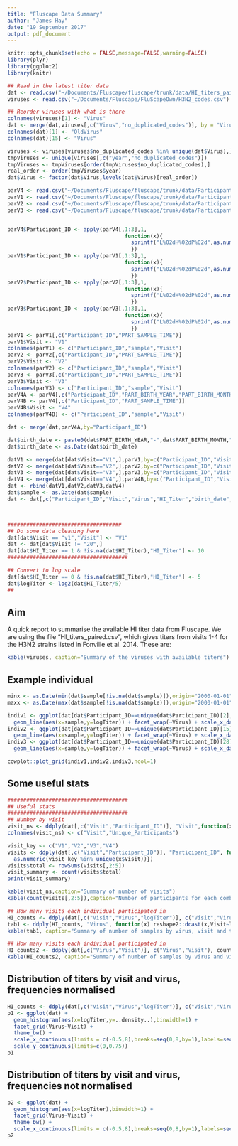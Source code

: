 ```yaml
---
title: "Fluscape Data Summary"
author: "James Hay"
date: "19 September 2017"
output: pdf_document
---
```


```r
knitr::opts_chunk$set(echo = FALSE,message=FALSE,warning=FALSE)
library(plyr)
library(ggplot2)
library(knitr)

## Read in the latest titer data
dat <- read.csv("~/Documents/Fluscape/fluscape/trunk/data/HI_titers_paired.csv")
viruses <- read.csv("~/Documents/Fluscape/FluScapeOwn/H3N2_codes.csv")

## Reorder viruses with what is there
colnames(viruses)[1] <- "Virus"
dat <- merge(dat,viruses[,c("Virus","no_duplicated_codes")], by = "Virus")
colnames(dat)[1] <- "OldVirus"
colnames(dat)[15] <- "Virus"

viruses <- viruses[viruses$no_duplicated_codes %in% unique(dat$Virus),]
tmpViruses <- unique(viruses[,c("year","no_duplicated_codes")])
tmpViruses <- tmpViruses[order(tmpViruses$no_duplicated_codes),]
real_order <- order(tmpViruses$year)
dat$Virus <- factor(dat$Virus,levels(dat$Virus)[real_order])

parV4 <- read.csv("~/Documents/Fluscape/fluscape/trunk/data/Participants_V4.csv")
parV1 <- read.csv("~/Documents/Fluscape/fluscape/trunk/data/Participants_V1.csv")
parV2 <- read.csv("~/Documents/Fluscape/fluscape/trunk/data/Participants_V2.csv")
parV3 <- read.csv("~/Documents/Fluscape/fluscape/trunk/data/Participants_V3.csv")


parV4$Participant_ID <- apply(parV4[,1:3],1,
                                     function(x){
                                       sprintf("L%02dH%02dP%02d",as.numeric(x[3]),as.numeric(x[2]),as.numeric(x[1]))
                                       })
parV1$Participant_ID <- apply(parV1[,1:3],1,
                                     function(x){
                                       sprintf("L%02dH%02dP%02d",as.numeric(x[3]),as.numeric(x[2]),as.numeric(x[1]))
                                       })
parV2$Participant_ID <- apply(parV2[,1:3],1,
                                     function(x){
                                       sprintf("L%02dH%02dP%02d",as.numeric(x[3]),as.numeric(x[2]),as.numeric(x[1]))
                                       })
parV3$Participant_ID <- apply(parV3[,1:3],1,
                                     function(x){
                                       sprintf("L%02dH%02dP%02d",as.numeric(x[3]),as.numeric(x[2]),as.numeric(x[1]))
                                       })
parV1 <- parV1[,c("Participant_ID","PART_SAMPLE_TIME")]
parV1$Visit <- "V1"
colnames(parV1) <- c("Participant_ID","sample","Visit")
parV2 <- parV2[,c("Participant_ID","PART_SAMPLE_TIME")]
parV2$Visit <- "V2"
colnames(parV2) <- c("Participant_ID","sample","Visit")
parV3 <- parV3[,c("Participant_ID","PART_SAMPLE_TIME")]
parV3$Visit <- "V3"
colnames(parV3) <- c("Participant_ID","sample","Visit")
parV4A <- parV4[,c("Participant_ID","PART_BIRTH_YEAR","PART_BIRTH_MONTH")]
parV4B <- parV4[,c("Participant_ID","PART_SAMPLE_TIME")]
parV4B$Visit <- "V4"
colnames(parV4B) <- c("Participant_ID","sample","Visit")

dat <- merge(dat,parV4A,by="Participant_ID")

dat$birth_date <- paste0(dat$PART_BIRTH_YEAR,"-",dat$PART_BIRTH_MONTH,"-01")
dat$birth_date <- as.Date(dat$birth_date)

datV1 <- merge(dat[dat$Visit=="V1",],parV1,by=c("Participant_ID","Visit"),all = TRUE)
datV2 <- merge(dat[dat$Visit=="V2",],parV2,by=c("Participant_ID","Visit"),all=TRUE)
datV3 <- merge(dat[dat$Visit=="V3",],parV3,by=c("Participant_ID","Visit"),all = TRUE)
datV4 <- merge(dat[dat$Visit=="V4",],parV4B,by=c("Participant_ID","Visit"),all = TRUE)
dat <- rbind(datV1,datV2,datV3,datV4)
dat$sample <- as.Date(dat$sample)
dat <- dat[,c("Participant_ID","Visit","Virus","HI_Titer","birth_date","sample")]



####################################
## Do some data cleaning here
dat[dat$Visit == "v1","Visit"] <- "V1"
dat <- dat[dat$Visit != "20",]
dat[dat$HI_Titer == 1 & !is.na(dat$HI_Titer),"HI_Titer"] <- 10
######################################

## Convert to log scale
dat[dat$HI_Titer == 0 & !is.na(dat$HI_Titer),"HI_Titer"] <- 5
dat$logTiter <- log2(dat$HI_Titer/5)
##
```
## Aim
A quick report to summarise the available HI titer data from Fluscape. We are using the file "HI_titers_paired.csv", which gives titers from visits 1-4 for the H3N2 strains listed in Fonville et al. 2014. These are:

```r
kable(viruses, caption="Summary of the viruses with available titers")
```

## Example individual
```r
minx <- as.Date(min(dat$sample[!is.na(dat$sample)]),origin="2000-01-01")
maxx <- as.Date(max(dat$sample[!is.na(dat$sample)]),origin="2000-01-01")

indiv1 <- ggplot(dat[dat$Participant_ID==unique(dat$Participant_ID)[2],]) + 
  geom_line(aes(x=sample,y=logTiter)) + facet_wrap(~Virus) + scale_x_date(limits=c(minx,maxx))
indiv2 <- ggplot(dat[dat$Participant_ID==unique(dat$Participant_ID)[15],]) + 
  geom_line(aes(x=sample,y=logTiter)) + facet_wrap(~Virus) + scale_x_date(limits=c(minx,maxx))
indiv3 <- ggplot(dat[dat$Participant_ID==unique(dat$Participant_ID)[28],]) + 
  geom_line(aes(x=sample,y=logTiter)) + facet_wrap(~Virus) + scale_x_date(limits=c(minx,maxx))

cowplot::plot_grid(indiv1,indiv2,indiv3,ncol=1)
```

## Some useful stats
```r
######################################
## Useful stats
######################################
## Number by visit
visit_ns <- ddply(dat[,c("Visit","Participant_ID")], "Visit",function(x) length(unique(x$Participant_ID)))
colnames(visit_ns) <- c("Visit","Unique_Participants")

visit_key <- c("V1","V2","V3","V4")
visits <- ddply(dat[,c("Visit","Participant_ID")], "Participant_ID", function(x){
  as.numeric(visit_key %in% unique(x$Visit))})
visits$total <- rowSums(visits[,2:5])
visit_summary <- count(visits$total)
print(visit_summary)

kable(visit_ns,caption="Summary of number of visits")
kable(count(visits[,2:5]),caption="Number of participants for each combination of visits")
```

```r
## How many visits each individual participated in
HI_counts <- ddply(dat[,c("Visit","Virus","logTiter")], c("Visit","Virus"), count)
tab1 <- ddply(HI_counts, "Virus", function(x) reshape2::dcast(x,Visit~logTiter))
kable(tab1, caption="Summary of number of samples by virus, visit and titer")
```

```r
## How many visits each individual participated in
HI_counts2 <- ddply(dat[,c("Virus","Visit")], c("Virus","Visit"), count)
kable(HI_counts2, caption="Summary of number of samples by virus and visit ")
```

## Distribution of titers by visit and virus, frequencies normalised
```r
HI_counts <- ddply(dat[,c("Visit","Virus","logTiter")], c("Visit","Virus"), count)
p1 <- ggplot(dat) + 
  geom_histogram(aes(x=logTiter,y=..density..),binwidth=1) + 
  facet_grid(Virus~Visit) + 
  theme_bw() + 
  scale_x_continuous(limits = c(-0.5,8),breaks=seq(0,8,by=1),labels=seq(0,8,by=1)) +
  scale_y_continuous(limits=c(0,0.75))
p1
```

## Distribution of titers by visit and virus, frequencies not normalised
```r
p2 <- ggplot(dat) + 
  geom_histogram(aes(x=logTiter),binwidth=1) + 
  facet_grid(Virus~Visit) + 
  theme_bw() + 
  scale_x_continuous(limits = c(-0.5,8),breaks=seq(0,8,by=1),labels=seq(0,8,by=1)) 
p2
```